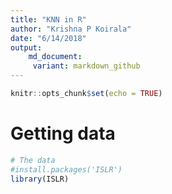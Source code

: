 ```yaml
---
title: "KNN in R"
author: "Krishna P Koirala"
date: "6/14/2018"
output:
    md_document:
     variant: markdown_github
---
```


```r
knitr::opts_chunk$set(echo = TRUE)
```

# Getting data


```r
# The data
#install.packages('ISLR')
library(ISLR)
```


```r

```


```r

```

